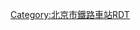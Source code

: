{{Routemap
| title = 后章村站
| inline = <includeonly>yes</includeonly>
| map = 
\\CONTg\~~ ~~{{rmr|l=u|[[北京铁路西北环线]]往[[凤凰岭乘降所]]}}
ENDEa\ENDEa!~STRc2\ABZg3\
STR\ABZg+1\ABZg2!~STRc4\STRc3
STR2\STR!~STRc3\STR!~STRc1\STR+4
STRc1\ABZg+4!~STRc4\STR\STR
BSl\STR+BSr\STR\STR
BSl\STR+BSr\STR\STR
BSl\STR+BSr\STR\STR
STRc2\ABZg3\STR\STR
STR+1\STR!~STRc4\STR\STR
STR\STR\STR\STR
STR2\STR!~STRc3\STR!~STRc2\STR3
STRc1\ABZg+4\ABZg+1\STRc4
\STR2\STR!~STRc3\
\STRc1\ABZg+4\
\\CONTf\~~ ~~{{rmr|l=d|[[北京铁路西北环线]]往[[沙河站 (京包铁路)|沙河站]]}}
|bottom={{navbar|北京铁路车站RDT/后章村站}}
}}<noinclude>
{{Rdt intro|[[后章村站]]}}
[[Category:北京市鐵路車站RDT]]
</noinclude>
